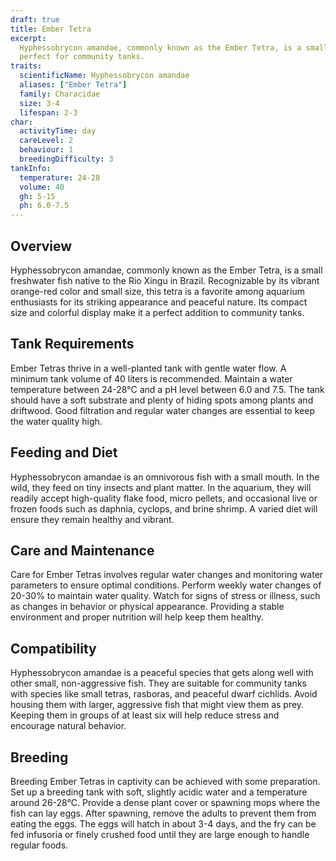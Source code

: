 ```yaml
---
draft: true
title: Ember Tetra
excerpt:
  Hyphessobrycon amandae, commonly known as the Ember Tetra, is a small, vibrant fish with a stunning orange-red color,
  perfect for community tanks.
traits:
  scientificName: Hyphessobrycon amandae
  aliases: ["Ember Tetra"]
  family: Characidae
  size: 3-4
  lifespan: 2-3
char:
  activityTime: day
  careLevel: 2
  behaviour: 1
  breedingDifficulty: 3
tankInfo:
  temperature: 24-28
  volume: 40
  gh: 5-15
  ph: 6.0-7.5
---
```


## Overview

Hyphessobrycon amandae, commonly known as the Ember Tetra, is a small freshwater fish native to the Rio Xingu in Brazil.
Recognizable by its vibrant orange-red color and small size, this tetra is a favorite among aquarium enthusiasts for its
striking appearance and peaceful nature. Its compact size and colorful display make it a perfect addition to community
tanks.

## Tank Requirements

Ember Tetras thrive in a well-planted tank with gentle water flow. A minimum tank volume of 40 liters is recommended.
Maintain a water temperature between 24-28°C and a pH level between 6.0 and 7.5. The tank should have a soft substrate
and plenty of hiding spots among plants and driftwood. Good filtration and regular water changes are essential to keep
the water quality high.

## Feeding and Diet

Hyphessobrycon amandae is an omnivorous fish with a small mouth. In the wild, they feed on tiny insects and plant
matter. In the aquarium, they will readily accept high-quality flake food, micro pellets, and occasional live or frozen
foods such as daphnia, cyclops, and brine shrimp. A varied diet will ensure they remain healthy and vibrant.

## Care and Maintenance

Care for Ember Tetras involves regular water changes and monitoring water parameters to ensure optimal conditions.
Perform weekly water changes of 20-30% to maintain water quality. Watch for signs of stress or illness, such as changes
in behavior or physical appearance. Providing a stable environment and proper nutrition will help keep them healthy.

## Compatibility

Hyphessobrycon amandae is a peaceful species that gets along well with other small, non-aggressive fish. They are
suitable for community tanks with species like small tetras, rasboras, and peaceful dwarf cichlids. Avoid housing them
with larger, aggressive fish that might view them as prey. Keeping them in groups of at least six will help reduce
stress and encourage natural behavior.

## Breeding

Breeding Ember Tetras in captivity can be achieved with some preparation. Set up a breeding tank with soft, slightly
acidic water and a temperature around 26-28°C. Provide a dense plant cover or spawning mops where the fish can lay eggs.
After spawning, remove the adults to prevent them from eating the eggs. The eggs will hatch in about 3-4 days, and the
fry can be fed infusoria or finely crushed food until they are large enough to handle regular foods.
